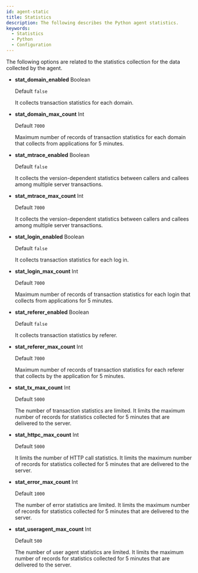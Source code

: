 ```yaml
---
id: agent-static
title: Statistics
description: The following describes the Python agent statistics.
keywords:
  - Statistics
  - Python
  - Configuration
---
```


The following options are related to the statistics collection for the data collected by the agent.

- **stat_domain_enabled** <span class='type'>Boolean</span>

  Default `false`

  It collects transaction statistics for each domain.

- **stat_domain_max_count** <span class='type'>Int</span>

  Default `7000`

  Maximum number of records of transaction statistics for each domain that collects from applications for 5 minutes.

- **stat_mtrace_enabled** <span class='type'>Boolean</span>

  Default `false`

  It collects the version-dependent statistics between callers and callees among multiple server transactions.

- **stat_mtrace_max_count** <span class='type'>Int</span>

  Default `7000`

  It collects the version-dependent statistics between callers and callees among multiple server transactions.

- **stat_login_enabled** <span class='type'>Boolean</span>

  Default `false`

  It collects transaction statistics for each log in.

- **stat_login_max_count** <span class='type'>Int</span>

  Default `7000`

  Maximum number of records of transaction statistics for each login that collects from applications for 5 minutes.

- **stat_referer_enabled** <span class='type'>Boolean</span>

  Default `false`

  It collects transaction statistics by referer.

- **stat_referer_max_count** <span class='type'>Int</span>

  Default `7000`

  Maximum number of records of transaction statistics for each referer that collects by the application for 5 minutes.

- **stat_tx_max_count** <span class='type'>Int</span>

  Default `5000`

  The number of transaction statistics are limited. It limits the maximum number of records for statistics collected for 5 minutes that are delivered to the server.

- **stat_httpc_max_count** <span class='type'>Int</span>

  Default `5000`

  It limits the number of HTTP call statistics. It limits the maximum number of records for statistics collected for 5 minutes that are delivered to the server.

- **stat_error_max_count** <span class='type'>Int</span>

  Default `1000`

  The number of error statistics are limited. It limits the maximum number of records for statistics collected for 5 minutes that are delivered to the server.

- **stat_useragent_max_count** <span class='type'>Int</span>

  Default `500`

  The number of user agent statistics are limited. It limits the maximum number of records for statistics collected for 5 minutes that are delivered to the server.          
